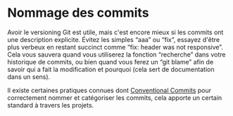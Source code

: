 # Nommage des commits

Avoir le versioning Git est utile, mais c'est encore mieux si les commits ont une description explicite. Évitez les simples “aaa” ou “fix”, essayez d'être plus verbeux en restant succinct comme “fix: header was not responsive”. Cela vous sauvera quand vous utiliserez la fonction “recherche” dans votre historique de commits, ou bien quand vous ferez un “git blame” afin de savoir qui a fait la modification et pourquoi (cela sert de documentation dans un sens).

Il existe certaines pratiques connues dont [Conventional Commits](https://www.conventionalcommits.org) pour correctement nommer et catégoriser les commits, cela apporte un certain standard à travers les projets.
